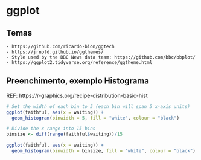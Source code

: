 # ggplot

## Temas 
	- https://github.com/ricardo-bion/ggtech
	- https://jrnold.github.io/ggthemes/
	- Style used by the BBC News data team: https://github.com/bbc/bbplot/
	- https://ggplot2.tidyverse.org/reference/ggtheme.html

## Preenchimento, exemplo Histograma
REF: https://r-graphics.org/recipe-distribution-basic-hist

```r

# Set the width of each bin to 5 (each bin will span 5 x-axis units)
ggplot(faithful, aes(x = waiting)) +
  geom_histogram(binwidth = 5, fill = "white", colour = "black")

# Divide the x range into 15 bins
binsize <- diff(range(faithful$waiting))/15

ggplot(faithful, aes(x = waiting)) +
  geom_histogram(binwidth = binsize, fill = "white", colour = "black")

```



